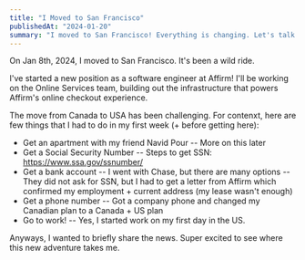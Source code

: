 ```yaml
---
title: "I Moved to San Francisco"
publishedAt: "2024-01-20"
summary: "I moved to San Francisco! Everything is changing. Let's talk about it."
---
```


On Jan 8th, 2024, I moved to San Francisco. It's been a wild ride.

I've started a new position as a software engineer at Affirm! I'll be working on the Online Services team, building out the infrastructure that powers Affirm's online checkout experience.

The move from Canada to USA has been challenging. For contenxt, here are few things that I had to do in my first week (+ before getting here):

- Get an apartment with my friend Navid Pour
-- More on this later
- Get a Social Security Number
-- Steps to get SSN: https://www.ssa.gov/ssnumber/
- Get a bank account
-- I went with Chase, but there are many options
-- They did not ask for SSN, but I had to get a letter from Affirm which confirmed my employment + current address (my lease wasn't enough)
- Get a phone number
-- Got a company phone and changed my Canadian plan to a Canada + US plan
- Go to work!
-- Yes, I started work on my first day in the US.

Anyways, I wanted to briefly share the news. Super excited to see where this new adventure takes me.
